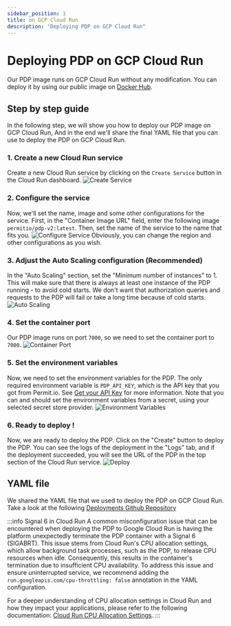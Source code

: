 ```yaml
---
sidebar_position: 1
title: on GCP Cloud Run
description: "Deploying PDP on GCP Cloud Run"
---
```


# Deploying PDP on GCP Cloud Run

Our PDP image runs on GCP Cloud Run without any modification. You can deploy it by using our public image on [Docker Hub](https://hub.docker.com/r/permitio/pdp-v2).

## Step by step guide

In the following step, we will show you how to deploy our PDP image on GCP Cloud Run,
And in the end we'll share the final YAML file that you can use to deploy the PDP on GCP Cloud Run.

### 1. Create a new Cloud Run service

Create a new Cloud Run service by clicking on the `Create Service` button in the Cloud Run dashboard.
![Create Service](/img/deployments/gcp/1.png)

### 2. Configure the service

Now, we'll set the name, image and some other configurations for the service.
First, in the "Container Image URL" field, enter the following image `permitio/pdp-v2:latest`.
Then, set the name of the service to the name that fits you.
![Configure Service](/img/deployments/gcp/2.png)
Obviously, you can change the region and other configurations as you wish.

### 3. Adjust the Auto Scaling configuration (Recommended)

In the "Auto Scaling" section, set the "Minimum number of instances" to 1.
This will make sure that there is always at least one instance of the PDP running - to avoid cold starts.
We don't want that authorization queries and requests to the PDP will fail or take a long time because of cold starts.
![Auto Scaling](/img/deployments/gcp/3.png)

### 4. Set the container port

Our PDP image runs on port `7000`, so we need to set the container port to `7000`.
![Container Port](/img/deployments/gcp/4.png)

### 5. Set the environment variables

Now, we need to set the environment variables for the PDP.
The only required environment variable is `PDP_API_KEY`, which is the API key that you got from Permit.io.
See [Get your API Key](/api/api-with-cli) for more information.
Note that you can and should set the environment variables from a secret, using your selected secret store provider.
![Environment Variables](/img/deployments/gcp/5.png)

### 6. Ready to deploy !

Now, we are ready to deploy the PDP.
Click on the "Create" button to deploy the PDP.
You can see the logs of the deployment in the "Logs" tab, and if the deployment succeeded, you will see the URL of the PDP in the top section of the Cloud Run service.
![Deploy](/img/deployments/gcp/6.png)

## YAML file

We shared the YAML file that we used to deploy the PDP on GCP Cloud Run.
Take a look at the following [Deployments Github Repository](https://github.com/permitio/permit-pdp-deployments-examples/blob/main/gcp/cloud-run.yaml)

:::info Signal 6 in Cloud Run
A common misconfiguration issue that can be encountered when deploying the PDP to Google Cloud Run is  having the platform unexpectedly terminate the PDP container with a Signal 6 (SIGABRT). This issue stems from Cloud Run's CPU allocation settings, which allow background task processes, such as the PDP, to release CPU resources when idle. Consequently, this results in the container's termination due to insufficient CPU availability.
To address this issue and ensure uninterrupted service, we recommend adding the `run.googleapis.com/cpu-throttling: false` annotation in the YAML configuration.

For a deeper understanding of CPU allocation settings in Cloud Run and how they impact your applications, please refer to the following documentation: [Cloud Run CPU Allocation Settings](https://cloud.google.com/run/docs/configuring/cpu-allocation).
:::
